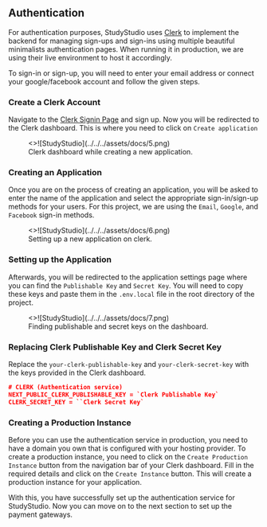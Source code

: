 ## Authentication

For authentication purposes, StudyStudio uses [Clerk](https://clerk.com/) to implement the backend for managing
sign-ups and sign-ins using multiple beautiful minimalists authentication pages. When running it in production, we are
using their live environment to host it accordingly.

To sign-in or sign-up, you will need to enter your email address or connect your google/facebook account and
follow the given steps.

 
<Steps>

### Create a Clerk Account

Navigate to the [Clerk Signin Page](https://clerk.com/) and sign up. Now you will be redirected to the Clerk dashboard.
This is where you need to click on `Create application`

<figure>
  <>![StudyStudio](../../../assets/docs/5.png)</>
  <figcaption>Clerk dashboard while creating a new application.</figcaption>
</figure>

### Creating an Application

Once you are on the process of creating an application, you will be asked to enter the name of the application and
select the appropriate sign-in/sign-up methods for your users. For this project, we are using the `Email`, `Google`,
and `Facebook` sign-in methods.

<figure>
  <>![StudyStudio](../../../assets/docs/6.png)</>
  <figcaption>Setting up a new application on clerk.</figcaption>
</figure>

### Setting up the Application

Afterwards, you will be redirected to the application settings page where you can find the `Publishable Key` and
`Secret Key`. You will need to copy these keys and paste them in the `.env.local` file in the root directory of the
project.

<figure>
  <>![StudyStudio](../../../assets/docs/7.png)</>
  <figcaption>Finding publishable and secret keys on the dashboard.</figcaption>
</figure>

### Replacing Clerk Publishable Key and Clerk Secret Key

Replace the `your-clerk-publishable-key` and `your-clerk-secret-key` with the keys provided in the Clerk dashboard.

```json filename=".env.local" copy
# CLERK (Authentication service)
NEXT_PUBLIC_CLERK_PUBLISHABLE_KEY = `Clerk Publishable Key`
CLERK_SECRET_KEY = ``Clerk Secret Key`
```

### Creating a Production Instance

Before you can use the authentication service in production, you need to have a domain you own that is configured
with your hosting provider. To create a production instance, you need to click on the `Create Production Instance`
button from the navigation bar of your Clerk dashboard. Fill in the required details and click on the
`Create Instance` button. This will create a production instance for your application.

</Steps>

With this, you have successfully set up the authentication service for StudyStudio. Now you can move on to the next
section to set up the payment gateways.
